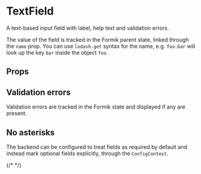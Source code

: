 

<Meta of={TextFieldStories} />

# TextField

A text-based input field with label, help text and validation errors.

The value of the field is tracked in the Formik parent state, linked through the `name` prop. You
can use `lodash.get` syntax for the name, e.g. `foo.bar` will look up the key `bar` inside the
object `foo`.

<Canvas of={TextFieldStories.Default} />

## Props

<ArgTypes of={TextFieldStories} />

## Validation errors

Validation errors are tracked in the Formik state and displayed if any are present.

<Story of={TextFieldStories.ValidationError} />

## No asterisks

The backend can be configured to treat fields as required by default and instead mark optional
fields explicitly, through the `ConfigContext`.

{/* <Story of={TextFieldStories.NoAsterisks} /> */}
